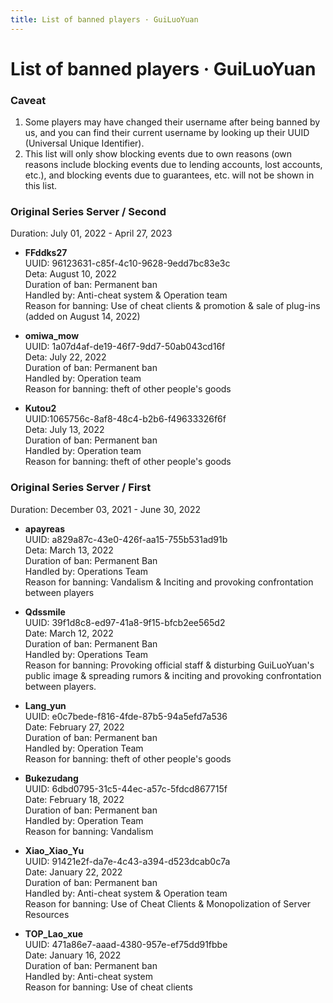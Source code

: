 ```yaml
---
title: List of banned players · GuiLuoYuan
---
```




# List of banned players · GuiLuoYuan


### Caveat

1. Some players may have changed their username after being banned by us, and you can find their current username by looking up their UUID (Universal Unique Identifier).
2. This list will only show blocking events due to own reasons (own reasons include blocking events due to lending accounts, lost accounts, etc.), and blocking events due to guarantees, etc. will not be shown in this list.


### Original Series Server / Second

<Callout emoji="⚡️">
  Duration: July 01, 2022 - April 27, 2023
</Callout>

- **FFddks27**\
UUID: 96123631-c85f-4c10-9628-9edd7bc83e3c\
Deta: August 10, 2022\
Duration of ban: Permanent ban\
Handled by: Anti-cheat system & Operation team\
Reason for banning: Use of cheat clients & promotion & sale of plug-ins (added on August 14, 2022)

- **omiwa_mow**\
UUID: 1a07d4af-de19-46f7-9dd7-50ab043cd16f\
Deta: July 22, 2022\
Duration of ban: Permanent ban\
Handled by: Operation team\
Reason for banning: theft of other people's goods

- **Kutou2**\
UUID:1065756c-8af8-48c4-b2b6-f49633326f6f\
Deta: July 13, 2022\
Duration of ban: Permanent ban\
Handled by: Operation team\
Reason for banning: theft of other people's goods


### Original Series Server / First

<Callout emoji="⚡️">
  Duration: December 03, 2021 - June 30, 2022
</Callout>

- **apayreas**\
UUID: a829a87c-43e0-426f-aa15-755b531ad91b\
Deta: March 13, 2022\
Duration of ban: Permanent Ban\
Handled by: Operations Team\
Reason for banning: Vandalism & Inciting and provoking confrontation between players

- **Qdssmile**\
UUID: 39f1d8c8-ed97-41a8-9f15-bfcb2ee565d2\
Date: March 12, 2022\
Duration of ban: Permanent Ban\
Handled by: Operations Team\
Reason for banning: Provoking official staff & disturbing GuiLuoYuan's public image & spreading rumors & inciting and provoking confrontation between players.

- **Lang_yun**\
UUID: e0c7bede-f816-4fde-87b5-94a5efd7a536\
Date: February 27, 2022\
Duration of ban: Permanent ban\
Handled by: Operation Team\
Reason for banning: theft of other people's goods

- **Bukezudang**\
UUID: 6dbd0795-31c5-44ec-a57c-5fdcd867715f\
Date: February 18, 2022\
Duration of ban: Permanent ban\
Handled by: Operation Team\
Reason for banning: Vandalism

- **Xiao_Xiao_Yu**\
UUID: 91421e2f-da7e-4c43-a394-d523dcab0c7a\
Date: January 22, 2022\
Duration of ban: Permanent ban\
Handled by: Anti-cheat system & Operation team\
Reason for banning: Use of Cheat Clients & Monopolization of Server Resources

- **TOP_Lao_xue**\
UUID: 471a86e7-aaad-4380-957e-ef75dd91fbbe\
Date: January 16, 2022\
Duration of ban: Permanent ban\
Handled by: Anti-cheat system\
Reason for banning: Use of cheat clients